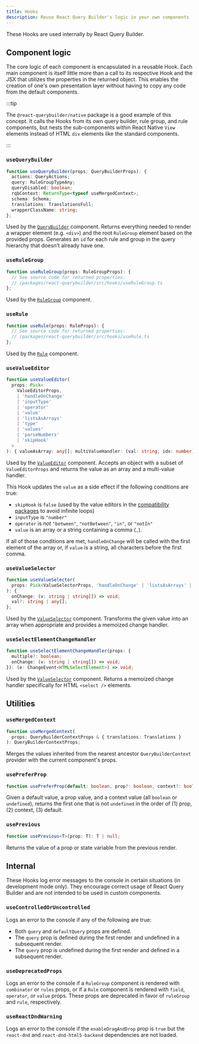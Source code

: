```yaml
---
title: Hooks
description: Reuse React Query Builder's logic in your own components
---
```



<TypeScriptAdmonition />

These Hooks are used internally by React Query Builder.

## Component logic

The core logic of each component is encapsulated in a reusable Hook. Each main component is itself little more than a call to its respective Hook and the JSX that utilizes the properties in the returned object. This enables the creation of one's own presentation layer without having to copy any code from the default components.

:::tip

The `@react-querybuilder/native` package is a good example of this concept. It calls the Hooks from its own query builder, rule group, and rule components, but nests the sub-components within React Native `View` elements instead of HTML `div` elements like the standard components.

:::

### `useQueryBuilder`

```ts
function useQueryBuilder(props: QueryBuilderProps): {
  actions: QueryActions;
  query: RuleGroupTypeAny;
  queryDisabled: boolean;
  rqbContext: ReturnType<typeof useMergedContext>;
  schema: Schema;
  translations: TranslationsFull;
  wrapperClassName: string;
};
```

Used by the [`QueryBuilder`](../components/querybuilder) component. Returns everything needed to render a wrapper element (e.g. `<div>`) and the root `RuleGroup` element based on the provided props. Generates an `id` for each rule and group in the query hierarchy that doesn't already have one.

### `useRuleGroup`

```ts
function useRuleGroup(props: RuleGroupProps): {
  // See source code for returned properties:
  // /packages/react-querybuilder/src/hooks/useRuleGroup.ts
};
```

Used by the [`RuleGroup`](../components/rulegroup) component.

### `useRule`

```ts
function useRule(props: RuleProps): {
  // See source code for returned properties:
  // /packages/react-querybuilder/src/hooks/useRule.ts
};
```

Used by the [`Rule`](../components/rule) component.

### `useValueEditor`

```ts
function useValueEditor(
  props: Pick<
    ValueEditorProps,
    | 'handleOnChange'
    | 'inputType'
    | 'operator'
    | 'value'
    | 'listsAsArrays'
    | 'type'
    | 'values'
    | 'parseNumbers'
    | 'skipHook'
  >
): { valueAsArray: any[]; multiValueHandler: (val: string, idx: number) => void };
```

Used by the [`ValueEditor`](../components/valueeditor) component. Accepts an object with a subset of `ValueEditorProps` and returns the value as an array and a multi-value handler.

This Hook updates the `value` as a side effect if the following conditions are true:

- `skipHook` is `false` (used by the value editors in the [compatibility packages](../compat) to avoid infinite loops)
- `inputType` is `"number"`
- `operator` is _not_ `"between"`, `"notBetween"`, `"in"`, or `"notIn"`
- `value` is an array or a string containing a comma (`,`).

If all of those conditions are met, `handleOnChange` will be called with the first element of the array or, if `value` is a string, all characters before the first comma.

### `useValueSelector`

```ts
function useValueSelector(
  props: Pick<ValueSelectorProps, 'handleOnChange' | 'listsAsArrays' | 'multiple' | 'value'>
): {
  onChange: (v: string | string[]) => void;
  val?: string | any[];
};
```

Used by the [`ValueSelector`](../components/valueselector) component. Transforms the given value into an array when appropriate and provides a memoized change handler.

### `useSelectElementChangeHandler`

```ts
function useSelectElementChangeHandler(props: {
  multiple?: boolean;
  onChange: (v: string | string[]) => void;
}): (e: ChangeEvent<HTMLSelectElement>) => void;
```

Used by the [`ValueSelector`](../components/valueselector) component. Returns a memoized change handler specifically for HTML `<select />` elements.

## Utilities

### `useMergedContext`

```ts
function useMergedContext(
  props: QueryBuilderContextProps & { translations: Translations }
): QueryBuilderContextProps;
```

Merges the values inherited from the nearest ancestor `QueryBuilderContext` provider with the current component's props.

### `usePreferProp`

```ts
function usePreferProp(default: boolean, prop?: boolean, context?: boolean): boolean;
```

Given a default value, a prop value, and a context value (all `boolean` or `undefined`), returns the first one that is not `undefined` in the order of (1) prop, (2) context, (3) default.

### `usePrevious`

```ts
function usePrevious<T>(prop: T): T | null;
```

Returns the value of a prop or state variable from the previous render.

## Internal

These Hooks log error messages to the console in certain situations (in development mode only). They encourage correct usage of React Query Builder and are not intended to be used in custom components.

### `useControlledOrUncontrolled`

Logs an error to the console if any of the following are true:

- Both `query` and `defaultQuery` props are defined.
- The `query` prop is defined during the first render and undefined in a subsequent render.
- The `query` prop is undefined during the first render and defined in a subsequent render.

### `useDeprecatedProps`

Logs an error to the console if a `RuleGroup` component is rendered with `combinator` or `rules` props, or if a `Rule` component is rendered with `field`, `operator`, or `value` props. These props are deprecated in favor of `ruleGroup` and `rule`, respectively.

### `useReactDndWarning`

Logs an error to the console if the `enableDragAndDrop` prop is `true` but the `react-dnd` and `react-dnd-html5-backend` dependencies are not loaded.
